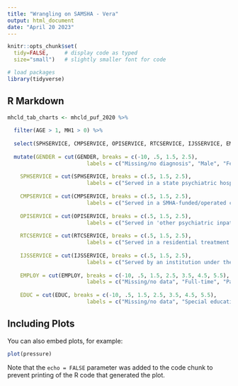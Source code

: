 ```yaml
---
title: "Wrangling on SAMSHA - Vera"
output: html_document
date: "April 20 2023"
---
```


```r
knitr::opts_chunk$set(
  tidy=FALSE,     # display code as typed
  size="small")   # slightly smaller font for code

# load packages
library(tidyverse)
```

## R Markdown



```r
mhcld_tab_charts <- mhcld_puf_2020 %>%
  
  filter(AGE > 1, MH1 > 0) %>%
  
  select(SPHSERVICE, CMPSERVICE, OPISERVICE, RTCSERVICE, IJSSERVICE, EMPLOY, EDUC, GENDER) %>%
  
  mutate(GENDER = cut(GENDER, breaks = c(-10, .5, 1.5, 2.5),
                         labels = c("Missing/no diagnosis", "Male", "Female"), include.lowest = TRUE),
    
    SPHSERVICE = cut(SPHSERVICE, breaks = c(.5, 1.5, 2.5),
                         labels = c("Served in a state psychiatric hospital", "Not served in a state psychiatric hospital"), include.lowest = TRUE),
    
    CMPSERVICE = cut(CMPSERVICE, breaks = c(.5, 1.5, 2.5),
                         labels = c("Served in a SMHA-funded/operated community-based program", "Not served in a SMHA-funded/operated community-based program"), include.lowest = TRUE),
    
    OPISERVICE = cut(OPISERVICE, breaks = c(.5, 1.5, 2.5),
                         labels = c("Served in 'other psychiatric inpatient center", "Not served in 'other psychiatric inpatient center'"), include.lowest = TRUE),
    
    RTCSERVICE = cut(RTCSERVICE, breaks = c(.5, 1.5, 2.5),
                         labels = c("Served in a residential treatment center", "Not served in a residential treatment center"), include.lowest = TRUE),
    
    IJSSERVICE = cut(IJSSERVICE, breaks = c(.5, 1.5, 2.5),
                         labels = c("Served by an institution under the justice system", "Not served by any institution under the justice system"), include.lowest = TRUE),
    
    EMPLOY = cut(EMPLOY, breaks = c(-10, .5, 1.5, 2.5, 3.5, 4.5, 5.5),
                         labels = c("Missing/no data", "Full-time", "Part-time", "Employed full-time/part-time not differentiated", "Unemployed", "Not in labor force"), include.lowest = TRUE),
    
    EDUC = cut(EDUC, breaks = c(-10, .5, 1.5, 2.5, 3.5, 4.5, 5.5),
                         labels = c("Missing/no data", "Special education", "0 to 8", "9 to 11", "12 or GED", "More than 12"), include.lowest = TRUE))

```

## Including Plots

You can also embed plots, for example:

```r
plot(pressure)
```

Note that the `echo = FALSE` parameter was added to the code chunk to prevent printing of the R code that generated the plot.
